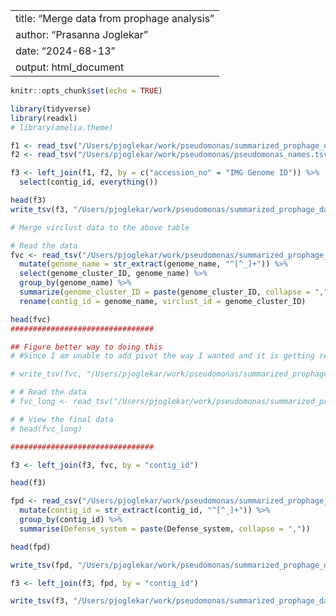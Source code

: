 ----
title: "Merge data from prophage analysis"
author: "Prasanna Joglekar"
date: "2024-68-13"
output: html_document
---

```r
knitr::opts_chunk$set(echo = TRUE)
```

```r
library(tidyverse)
library(readxl)
# library(amelia.theme)
```

```r
f1 <- read_tsv("/Users/pjoglekar/work/pseudomonas/summarized_prophage_data/summarize_file.tsv")
f2 <- read_tsv("/Users/pjoglekar/work/pseudomonas/pseudomonas_names.tsv")

f3 <- left_join(f1, f2, by = c("accession_no" = "IMG Genome ID")) %>%
  select(contig_id, everything())

head(f3)
write_tsv(f3, "/Users/pjoglekar/work/pseudomonas/summarized_prophage_data/summarize_file_with_species_names.tsv")
```

```r
# Merge virclust data to the above table

# Read the data
fvc <- read_tsv("/Users/pjoglekar/work/pseudomonas/summarized_prophage_data/virDF.tsv") %>%
  mutate(genome_name = str_extract(genome_name, "^[^_]+")) %>%
  select(genome_cluster_ID, genome_name) %>%
  group_by(genome_name) %>%
  summarize(genome_cluster_ID = paste(genome_cluster_ID, collapse = ",")) %>%
  rename(contig_id = genome_name, virclust_id = genome_cluster_ID)

head(fvc)
################################

## Figure better way to doing this
# #Since I am unable to add pivot the way I wanted and it is getting really hard, I will save this data, convert it to long format and then merge it with the f3 data

# write_tsv(fvc, "/Users/pjoglekar/work/pseudomonas/summarized_prophage_data/virDF_wide.tsv")

# # Read the data
# fvc_long <- read_tsv("/Users/pjoglekar/work/pseudomonas/summarized_prophage_data/fvc_long.tsv", quote = "")

# # View the final data
# head(fvc_long)

################################

f3 <- left_join(f3, fvc, by = "contig_id")

head(f3)
```

```r
fpd <- read_csv("/Users/pjoglekar/work/pseudomonas/summarized_prophage_data/phage_summary.csv") %>%
  mutate(contig_id = str_extract(contig_id, "^[^_]+")) %>%
  group_by(contig_id) %>%
  summarise(Defense_system = paste(Defense_system, collapse = ","))

head(fpd)

write_tsv(fpd, "/Users/pjoglekar/work/pseudomonas/summarized_prophage_data/phage_defense_summarized.tsv")

f3 <- left_join(f3, fpd, by = "contig_id")

write_tsv(f3, "/Users/pjoglekar/work/pseudomonas/summarized_prophage_data/summarize_file_with_species_names_virclust_phage_defense.tsv")
```
